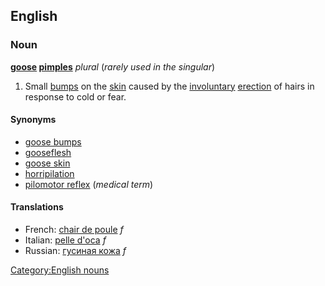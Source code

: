 ==English==
===Noun===
'''[[goose]] [[pimple]]s''' ''plural'' (''rarely used in the singular'')

#Small [[bump]]s on the [[skin]] caused by the [[involuntary]] [[erection]] of hairs in response to cold or fear.

====Synonyms====
*[[goose bumps]]
*[[gooseflesh]]
*[[goose skin]]
*[[horripilation]]
*[[pilomotor reflex]] (''medical term'')

====Translations====
*French: [[chair de poule]] ''f''
*Italian: [[pelle d'oca]] ''f''
*Russian: [[гусиная кожа]] ''f''

[[Category:English nouns]]